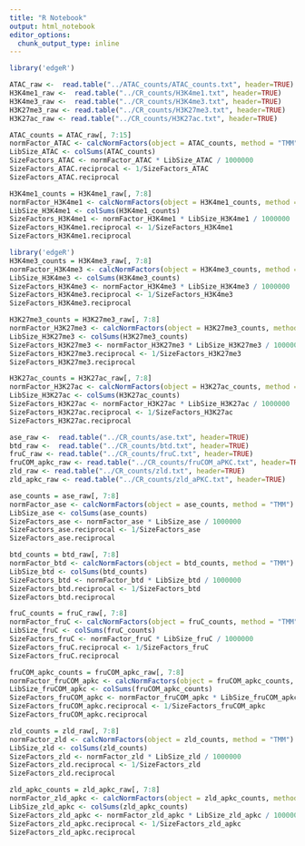 ```yaml
---
title: "R Notebook"
output: html_notebook
editor_options: 
  chunk_output_type: inline
---
```


```r
library('edgeR')

ATAC_raw <-  read.table("../ATAC_counts/ATAC_counts.txt", header=TRUE)
H3K4me1_raw <-  read.table("../CR_counts/H3K4me1.txt", header=TRUE)
H3K4me3_raw <-  read.table("../CR_counts/H3K4me3.txt", header=TRUE)
H3K27me3_raw <- read.table("../CR_counts/H3K27me3.txt", header=TRUE)
H3K27ac_raw <- read.table("../CR_counts/H3K27ac.txt", header=TRUE)
```

```r
ATAC_counts = ATAC_raw[, 7:15]
normFactor_ATAC <- calcNormFactors(object = ATAC_counts, method = "TMM")
LibSize_ATAC <- colSums(ATAC_counts)
SizeFactors_ATAC <- normFactor_ATAC * LibSize_ATAC / 1000000
SizeFactors_ATAC.reciprocal <- 1/SizeFactors_ATAC
SizeFactors_ATAC.reciprocal
```

```r
H3K4me1_counts = H3K4me1_raw[, 7:8]
normFactor_H3K4me1 <- calcNormFactors(object = H3K4me1_counts, method = "TMM")
LibSize_H3K4me1 <- colSums(H3K4me1_counts)
SizeFactors_H3K4me1 <- normFactor_H3K4me1 * LibSize_H3K4me1 / 1000000
SizeFactors_H3K4me1.reciprocal <- 1/SizeFactors_H3K4me1
SizeFactors_H3K4me1.reciprocal
```

```r
library('edgeR')
H3K4me3_counts = H3K4me3_raw[, 7:8]
normFactor_H3K4me3 <- calcNormFactors(object = H3K4me3_counts, method = "TMM")
LibSize_H3K4me3 <- colSums(H3K4me3_counts)
SizeFactors_H3K4me3 <- normFactor_H3K4me3 * LibSize_H3K4me3 / 1000000
SizeFactors_H3K4me3.reciprocal <- 1/SizeFactors_H3K4me3
SizeFactors_H3K4me3.reciprocal
```

```r
H3K27me3_counts = H3K27me3_raw[, 7:8]
normFactor_H3K27me3 <- calcNormFactors(object = H3K27me3_counts, method = "TMM")
LibSize_H3K27me3 <- colSums(H3K27me3_counts)
SizeFactors_H3K27me3 <- normFactor_H3K27me3 * LibSize_H3K27me3 / 1000000
SizeFactors_H3K27me3.reciprocal <- 1/SizeFactors_H3K27me3
SizeFactors_H3K27me3.reciprocal
```

```r
H3K27ac_counts = H3K27ac_raw[, 7:8]
normFactor_H3K27ac <- calcNormFactors(object = H3K27ac_counts, method = "TMM")
LibSize_H3K27ac <- colSums(H3K27ac_counts)
SizeFactors_H3K27ac <- normFactor_H3K27ac * LibSize_H3K27ac / 1000000
SizeFactors_H3K27ac.reciprocal <- 1/SizeFactors_H3K27ac
SizeFactors_H3K27ac.reciprocal
```

```r
ase_raw <-  read.table("../CR_counts/ase.txt", header=TRUE)
btd_raw <-  read.table("../CR_counts/btd.txt", header=TRUE)
fruC_raw <- read.table("../CR_counts/fruC.txt", header=TRUE)
fruCOM_apkc_raw <- read.table("../CR_counts/fruCOM_aPKC.txt", header=TRUE)
zld_raw <- read.table("../CR_counts/zld.txt", header=TRUE)
zld_apkc_raw <- read.table("../CR_counts/zld_aPKC.txt", header=TRUE)
```

```r
ase_counts = ase_raw[, 7:8]
normFactor_ase <- calcNormFactors(object = ase_counts, method = "TMM")
LibSize_ase <- colSums(ase_counts)
SizeFactors_ase <- normFactor_ase * LibSize_ase / 1000000
SizeFactors_ase.reciprocal <- 1/SizeFactors_ase
SizeFactors_ase.reciprocal
```

```r
btd_counts = btd_raw[, 7:8]
normFactor_btd <- calcNormFactors(object = btd_counts, method = "TMM")
LibSize_btd <- colSums(btd_counts)
SizeFactors_btd <- normFactor_btd * LibSize_btd / 1000000
SizeFactors_btd.reciprocal <- 1/SizeFactors_btd
SizeFactors_btd.reciprocal
```
```r
fruC_counts = fruC_raw[, 7:8]
normFactor_fruC <- calcNormFactors(object = fruC_counts, method = "TMM")
LibSize_fruC <- colSums(fruC_counts)
SizeFactors_fruC <- normFactor_fruC * LibSize_fruC / 1000000
SizeFactors_fruC.reciprocal <- 1/SizeFactors_fruC
SizeFactors_fruC.reciprocal
```

```r
fruCOM_apkc_counts = fruCOM_apkc_raw[, 7:8]
normFactor_fruCOM_apkc <- calcNormFactors(object = fruCOM_apkc_counts, method = "TMM")
LibSize_fruCOM_apkc <- colSums(fruCOM_apkc_counts)
SizeFactors_fruCOM_apkc <- normFactor_fruCOM_apkc * LibSize_fruCOM_apkc / 1000000
SizeFactors_fruCOM_apkc.reciprocal <- 1/SizeFactors_fruCOM_apkc
SizeFactors_fruCOM_apkc.reciprocal
```

```r
zld_counts = zld_raw[, 7:8]
normFactor_zld <- calcNormFactors(object = zld_counts, method = "TMM")
LibSize_zld <- colSums(zld_counts)
SizeFactors_zld <- normFactor_zld * LibSize_zld / 1000000
SizeFactors_zld.reciprocal <- 1/SizeFactors_zld
SizeFactors_zld.reciprocal
```

```r
zld_apkc_counts = zld_apkc_raw[, 7:8]
normFactor_zld_apkc <- calcNormFactors(object = zld_apkc_counts, method = "TMM")
LibSize_zld_apkc <- colSums(zld_apkc_counts)
SizeFactors_zld_apkc <- normFactor_zld_apkc * LibSize_zld_apkc / 1000000
SizeFactors_zld_apkc.reciprocal <- 1/SizeFactors_zld_apkc
SizeFactors_zld_apkc.reciprocal
```